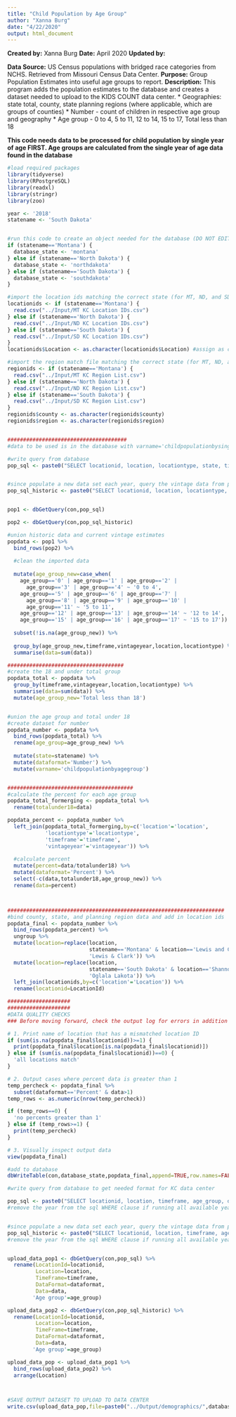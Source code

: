 ```yaml
---
title: "Child Population by Age Group"
author: "Xanna Burg"
date: "4/22/2020"
output: html_document
---
```


**Created by:** Xanna Burg
**Date:** April 2020
**Updated by:**

**Data Source:** US Census populations with bridged race categories from NCHS. Retrieved from Missouri Census Data Center.
**Purpose:** Group Population Estimates into useful age groups to report.
**Description:** This program adds the population estimates to the database and creates a dataset needed to upload to the KIDS COUNT data center.
* Geographies: state total, county, state planning regions (where applicable, which are groups of counties)
* Number - count of children in respective age group and geography
* Age group - 0 to 4, 5 to 11, 12 to 14, 15 to 17, Total less than 18


**This code needs data to be processed for child population by single year of age FIRST. Age groups are calculated from the single year of age data found in the database**



```r
#load required packages
library(tidyverse)
library(RPostgreSQL)
library(readxl)
library(stringr)
library(zoo)

```

```r
year <- '2018'
statename <- 'South Dakota'


#run this code to create an object needed for the database (DO NOT EDIT)
if (statename=='Montana') {
  database_state <- 'montana'
} else if (statename=='North Dakota') {
  database_state <- 'northdakota'
} else if (statename=='South Dakota') {
  database_state <- 'southdakota'
}

#import the location ids matching the correct state (for MT, ND, and SD; DO NOT EDIT)
locationids <- if (statename=='Montana') {
  read.csv("../Input/MT KC Location IDs.csv")
} else if (statename=='North Dakota') {
  read.csv("../Input/ND KC Location IDs.csv")
} else if (statename=='South Dakota') {
  read.csv("../Input/SD KC Location IDs.csv")
}
locationids$Location <- as.character(locationids$Location) #assign as character instead of factor for merging

#import the region match file matching the correct state (for MT, ND, and SD; DO NOT EDIT)
regionids <- if (statename=='Montana') {
  read.csv("../Input/MT KC Region List.csv")
} else if (statename=='North Dakota') {
  read.csv("../Input/ND KC Region List.csv") 
} else if (statename=='South Dakota') {
  read.csv("../Input/SD KC Region List.csv")
}
regionids$county <- as.character(regionids$county)
regionids$region <- as.character(regionids$region)


######################################
#data to be used is in the database with varname='childpopulationbysingleyearofage'

#write query from database 
pop_sql <- paste0("SELECT locationid, location, locationtype, state, timeframe, vintageyear, age_group, dataformat, data FROM ", database_state," WHERE vintageyear='",year,"' AND varname='childpopulationbysingleyearofage';")


#since populate a new data set each year, query the vintage data from prior to most current decennial year
pop_sql_historic <- paste0("SELECT locationid, location, locationtype, state, timeframe, vintageyear, age_group, dataformat, data FROM ", database_state," WHERE (vintageyear='2009' OR vintageyear='1999') AND varname='childpopulationbysingleyearofage';")


pop1 <- dbGetQuery(con,pop_sql)

pop2 <- dbGetQuery(con,pop_sql_historic) 

#union historic data and current vintage estimates
popdata <- pop1 %>%
  bind_rows(pop2) %>%
  
  #clean the imported data
  
  mutate(age_group_new=case_when(
    age_group=='0' | age_group=='1' | age_group=='2' | 
      age_group=='3' | age_group=='4' ~ '0 to 4',
    age_group=='5' | age_group=='6' | age_group=='7' | 
      age_group=='8' | age_group=='9' | age_group=='10' | 
      age_group=='11' ~ '5 to 11',
    age_group=='12' | age_group=='13' | age_group=='14' ~ '12 to 14',
    age_group=='15' | age_group=='16' | age_group=='17' ~ '15 to 17')) %>%
  
  subset(!is.na(age_group_new)) %>%
  
  group_by(age_group_new,timeframe,vintageyear,location,locationtype) %>%
  summarise(data=sum(data))

#####################################
#create the 18 and under total group
popdata_total <- popdata %>%
  group_by(timeframe,vintageyear,location,locationtype) %>%
  summarise(data=sum(data)) %>%
  mutate(age_group_new='Total less than 18')


#union the age group and total under 18
#create dataset for number
popdata_number <- popdata %>%
  bind_rows(popdata_total) %>%
  rename(age_group=age_group_new) %>%
  
  mutate(state=statename) %>%
  mutate(dataformat='Number') %>%
  mutate(varname='childpopulationbyagegroup')


########################################
#calculate the percent for each age group
popdata_total_formerging <- popdata_total %>%
  rename(totalunder18=data)

popdata_percent <- popdata_number %>%
  left_join(popdata_total_formerging,by=c('location'='location',
            'locationtype'='locationtype',
            'timeframe'='timeframe',
            'vintageyear'='vintageyear')) %>%
  
  #calculate percent
  mutate(percent=data/totalunder18) %>%
  mutate(dataformat='Percent') %>%
  select(-c(data,totalunder18,age_group_new)) %>%
  rename(data=percent)



#####################################################################
#bind county, state, and planning region data and add in location ids
popdata_final <- popdata_number %>%
  bind_rows(popdata_percent) %>%
  ungroup %>%
  mutate(location=replace(location, 
                          statename=='Montana' & location=='Lewis and Clark', 
                          'Lewis & Clark')) %>%
  mutate(location=replace(location, 
                          statename=='South Dakota' & location=='Shannon', 
                          'Oglala Lakota')) %>%
  left_join(locationids,by=c('location'='Location')) %>%
  rename(locationid=LocationId)

####################
####################
#DATA QUALITY CHECKS
### Before moving forward, check the output log for errors in addition to checking specifically for these quality checks

# 1. Print name of location that has a mismatched location ID
if (sum(is.na(popdata_final$locationid))>=1) {
  print(popdata_final$location[is.na(popdata_final$locationid)])
} else if (sum(is.na(popdata_final$locationid))==0) {
  'all locations match'
}

# 2. Output cases where percent data is greater than 1
temp_percheck <- popdata_final %>%
  subset(dataformat=='Percent' & data>1)
temp_rows <- as.numeric(nrow(temp_percheck))

if (temp_rows==0) {
  'no percents greater than 1'
} else if (temp_rows>=1) {
  print(temp_percheck)
}

# 3. Visually inspect output data
view(popdata_final)

```

```r
#add to database
dbWriteTable(con,database_state,popdata_final,append=TRUE,row.names=FALSE)

```

```r
#write query from database to get needed format for KC data center

pop_sql <- paste0("SELECT locationid, location, timeframe, age_group, dataformat, data FROM ", database_state," WHERE vintageyear='",year,"' AND varname='childpopulationbyagegroup';")
#remove the year from the sql WHERE clause if running all available years


#since populate a new data set each year, query the vintage data from prior to most current decennial year
pop_sql_historic <- paste0("SELECT locationid, location, timeframe, age_group, dataformat, data FROM ", database_state," WHERE (vintageyear='2009' OR vintageyear='1999') AND varname='childpopulationbyagegroup';")
#remove the year from the sql WHERE clause if running all available years


upload_data_pop1 <- dbGetQuery(con,pop_sql) %>%
  rename(LocationId=locationid,
         Location=location,
         TimeFrame=timeframe,
         DataFormat=dataformat,
         Data=data,
        'Age group'=age_group)

upload_data_pop2 <- dbGetQuery(con,pop_sql_historic) %>%
  rename(LocationId=locationid,
         Location=location,
         TimeFrame=timeframe,
         DataFormat=dataformat,
         Data=data,
        'Age group'=age_group)

upload_data_pop <- upload_data_pop1 %>%
  bind_rows(upload_data_pop2) %>%
  arrange(Location)



#SAVE OUTPUT DATASET TO UPLOAD TO DATA CENTER
write.csv(upload_data_pop,file=paste0("../Output/demographics/",database_state,"_",year,"_childpopulationbyagegroup.csv"),row.names=FALSE)
```